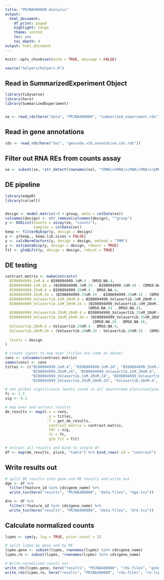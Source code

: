 ```yaml
---
title: "PRJNA400080 Analysis"
output:
  html_document:
    df_print: paged
    highlight: tango
    theme: united
    toc: yes
    toc_depth: 4
output: html_document
---
```


```r
knitr::opts_chunk$set(echo = TRUE, message = FALSE)

source("helpers/helpers.R")
```

## Read in SummarizedExperiment Object

```r
library(tidyverse)
library(here)
library(SummarizedExperiment)


se <- read_rds(here("data", "PRJNA400080", "summarized_experiment.rds"))
```

## Read in gene annotations

```r
cds <- read_rds(here("doc", "gencode.v26.annotation.cds.rds"))
```

## Filter out RNA REs from counts assay

```r
se <- subset(se, !str_detect(rownames(se), "tRNA|snRNA|scRNA|rRNA|srpRNA|Simple_repeat|Low_complexity"))
```

## DE pipeline

```r
library(edgeR)
library(coriell)


design <- model.matrix(~0 + group, data = colData(se))
colnames(design) <- str_remove(colnames(design), "^group")
y <- DGEList(counts = assay(se, "counts"),
             samples = colData(se))
keep <- filterByExpr(y, design = design)
y <- y[keep,, keep.lib.sizes = FALSE]
y <- calcNormFactors(y, design = design, method = "TMM")
y <- estimateDisp(y, design = design, robust = TRUE)
fit <- glmQLFit(y, design = design, robust = TRUE)
```

## DE testing

```r
contrast.matrix <- makeContrasts(
  BI00894999.1nM.4 = BI00894999.1nM.4 - DMSO.NA.4,
  BI00894999.1nM.24 = (BI00894999.1nM.24 - BI00894999.1nM.4) - (DMSO.NA.24 - DMSO.NA.4),
  BI00894999.35nM.4 = BI00894999.35nM.4 - DMSO.NA.4,
  BI00894999.35nM.24 = (BI00894999.35nM.24 - BI00894999.35nM.4) - (DMSO.NA.24 - DMSO.NA.4),
  BI00894999_Volasertib.1nM_20nM.4 = BI00894999_Volasertib.1nM_20nM.4 - DMSO.NA.4,
  BI00894999_Volasertib.1nM_20nM.24 = (BI00894999_Volasertib.1nM_20nM.24 - BI00894999_Volasertib.1nM_20nM.4) -
                                      (DMSO.NA.24 - DMSO.NA.4),
  BI00894999_Volasertib.35nM_20nM.4 = BI00894999_Volasertib.35nM_20nM.4 - DMSO.NA.4,
  BI00894999_Volasertib.35nM_20nM.24 = (BI00894999_Volasertib.35nM_20nM.24 - BI00894999_Volasertib.35nM_20nM.4) -
                                        (DMSO.NA.24 - DMSO.NA.4),
  Volasertib.20nM.4 = Volasertib.20nM.4 - DMSO.NA.4,
  Volasertib.20nM.24 = (Volasertib.20nM.24 - Volasertib.20nM.4) - (DMSO.NA.24 - DMSO.NA.4),
  
  levels = design
)

# create inputs to map over (titles are same as above)
cons <- colnames(contrast.matrix)
names(cons) <- cons
titles <- c("BI00894999.1nM.4", "BI00894999.1nM.24", "BI00894999.35nM.4",
            "BI00894999.35nM.24", "BI00894999_Volasertib.1nM_20nM.4",
            "BI00894999_Volasertib.1nM_20nM.24", "BI00894999_Volasertib.35nM_20nM.4",
            "BI00894999_Volasertib.35nM_20nM.24", "Volasertib.20nM.4", "Volasertib.20nM.24")

# set global significance levels (used in all downstream plots/analyses)
fc <- 1.5
sig <- 0.1

# map over and extract results
de_results <- map2(.x = cons, 
                   .y = titles, 
                   .f = get_de_results, 
                    contrast_matrix = contrast.matrix,
                    fdr = sig,
                    fc = fc,
                    glm_fit = fit)

# extract all results and bind to single df
df <- map(de_results, pluck, "table") %>% bind_rows(.id = "contrast")
```

## Write results out

```r
# split DE results into gene and RE results and write out
dge <- df %>% 
  filter(feature_id %in% cds$gene_name) %>% 
  write_tsv(here("results", "PRJNA400080", "data-files", "dge.tsv"))

dre <- df %>% 
  filter(!feature_id %in% cds$gene_name) %>% 
  write_tsv(here("results", "PRJNA400080", "data-files", "dre.tsv"))
```

## Calculate normalized counts

```r
lcpms <- cpm(y, log = TRUE, prior.count = 2)

# split lcpms by gene and by RE
lcpms.gene <- subset(lcpms, rownames(lcpms) %in% cds$gene_name)
lcpms.re <- subset(lcpms, !rownames(lcpms) %in% cds$gene_name)

# Write normalized counts out
write_rds(lcpms.gene, here("results", "PRJNA400080", "rds-files", "gene-lcpms.rds"))
write_rds(lcpms.re, here("results", "PRJNA400080", "rds-files", "re-lcpms.rds"))
```
